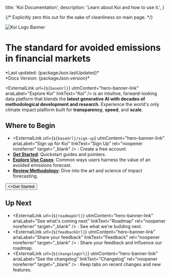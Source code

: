
  title: 'Koi Documentation',
  description: 'Learn about Koi and how to use it.',
}

{/* Explicitly zero this out for the sake of cleanliness on main page. */}

<HeroPattern />

<Image src={koiLogoBanner} alt="Koi Logo Banner" className="mt-0 w-full" />

# The standard for avoided emissions in financial markets

<div className="text-sm italic">
  *Last updated: {packageJson.lastUpdated}*<br />
  *Docs Version: {packageJson.version}*
</div>

<ExternalLink
  url={`${baseUrl}`}
  utmContent="hero-banner-link"
  ariaLabel="Explore Koi"
  linkText="Koi"
/> is an intuitive, forward-looking data platform that blends the **latest generative AI
with decades of methodological development and research**. Experience the world's
only climate impact platform built for **transparency**, **speed**, and **scale**.

## Where to Begin

- <ExternalLink
    url={`${baseUrl}/sign-up`}
    utmContent="hero-banner-link"
    ariaLabel="Sign up for Koi"
    linkText="Sign Up"
    rel="noopener noreferrer"
    target="_blank"
  />
  : Create a free account.
- [**Get Started**](/docs/getting-started): Quickstart guides and pointers.
- [**Explore Use Cases**](/docs/getting-started/use-cases): Common ways users harness the value of an avoided emissions forecast.
- [**Review Methodology**](/docs/data-and-methodology/overview): Dive into the art and science of impact forecasting.

<div className="not-prose mb-16 mt-6 flex gap-3">
  <ExternalLink
    url={`${baseUrl}/sign-up`}
    utmContent="hero-signup-button"
    ariaLabel="Sign up for Koi"
    linkText="Sign Up &rarr;"
    rel="noopener noreferrer"
    target="_blank"
    className="inline-flex gap-0.5 justify-center overflow-hidden text-sm font-medium transition rounded-full bg-zinc-900 py-1 px-3 text-white hover:bg-zinc-700 dark:bg-cyan-400/10 dark:text-cyan-400 dark:ring-1 dark:ring-inset dark:ring-cyan-400/20 dark:hover:bg-cyan-400/10 dark:hover:text-cyan-300 dark:hover:ring-cyan-300"
  />
  <Button href="/docs/getting-started" variant="outline">
    <>Get Started</>
  </Button>
</div>

## Up Next
- <ExternalLink
    url={`${roadmapUrl}`}
    utmContent="hero-banner-link"
    ariaLabel="See what's coming next"
    linkText="Roadmap"
    rel="noopener noreferrer"
    target="_blank"
  />
  : See what we're building next.
- <ExternalLink
    url={`${feedbackUrl}`}
    utmContent="hero-banner-link"
    ariaLabel="Share your feedback"
    linkText="Feedback"
    rel="noopener noreferrer"
    target="_blank"
  />
  : Share your feedback and influence our roadmap.
- <ExternalLink
    url={`${changelogUrl}`}
    utmContent="hero-banner-link"
    ariaLabel="See the changelog"
    linkText="Changelog"
    rel="noopener noreferrer"
    target="_blank"
  />
  : Keep tabs on recent changes and new features.



<BuiltOnTrust />

<UsefulLinks />

<Callouts />

